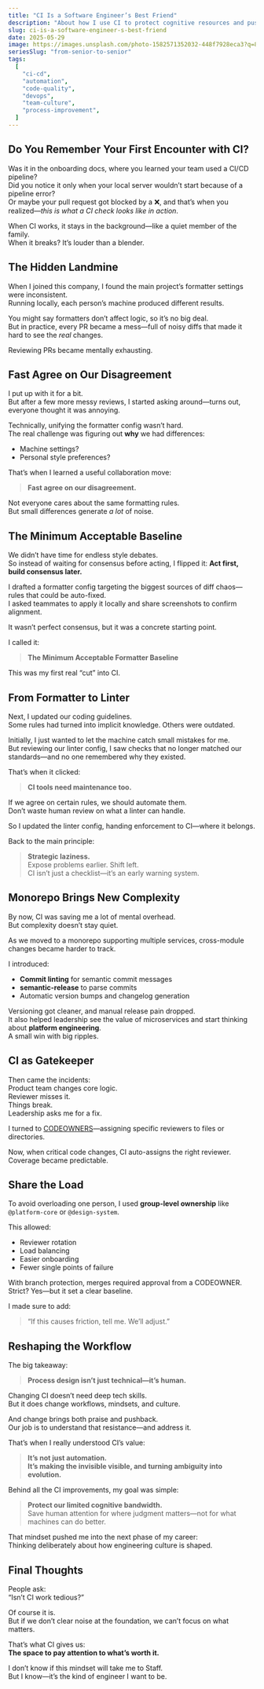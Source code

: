 ```yaml
---
title: "CI Is a Software Engineer’s Best Friend"
description: "About how I use CI to protect cognitive resources and push team culture"
slug: ci-is-a-software-engineer-s-best-friend
date: 2025-05-29
image: https://images.unsplash.com/photo-1582571352032-448f7928eca3?q=80&w=1592&auto=format&fit=crop&ixlib=rb-4.1.0&ixid=M3wxMjA3fDB8MHxwaG90by1wYWdlfHx8fGVufDB8fHx8fA%3D%3D
seriesSlug: "from-senior-to-senior"
tags:
  [
    "ci-cd",
    "automation",
    "code-quality",
    "devops",
    "team-culture",
    "process-improvement",
  ]
---
```


## Do You Remember Your First Encounter with CI?

Was it in the onboarding docs, where you learned your team used a CI/CD pipeline?  
Did you notice it only when your local server wouldn’t start because of a pipeline error?  
Or maybe your pull request got blocked by a ❌, and that’s when you realized—*this is what a CI check looks like in action*.

When CI works, it stays in the background—like a quiet member of the family.  
When it breaks? It’s louder than a blender.


## The Hidden Landmine

When I joined this company, I found the main project’s formatter settings were inconsistent.  
Running locally, each person’s machine produced different results.

You might say formatters don’t affect logic, so it’s no big deal.  
But in practice, every PR became a mess—full of noisy diffs that made it hard to see the *real* changes.

Reviewing PRs became mentally exhausting.


## Fast Agree on Our Disagreement

I put up with it for a bit.  
But after a few more messy reviews, I started asking around—turns out, everyone thought it was annoying.

Technically, unifying the formatter config wasn’t hard.  
The real challenge was figuring out **why** we had differences:

- Machine settings?  
- Personal style preferences?  

That’s when I learned a useful collaboration move:

> **Fast agree on our disagreement.**

Not everyone cares about the same formatting rules.  
But small differences generate *a lot* of noise.


## The Minimum Acceptable Baseline

We didn’t have time for endless style debates.  
So instead of waiting for consensus before acting, I flipped it: **Act first, build consensus later.**

I drafted a formatter config targeting the biggest sources of diff chaos—rules that could be auto-fixed.  
I asked teammates to apply it locally and share screenshots to confirm alignment.

It wasn’t perfect consensus, but it was a concrete starting point.

I called it:

> **The Minimum Acceptable Formatter Baseline**

This was my first real “cut” into CI.


## From Formatter to Linter

Next, I updated our coding guidelines.  
Some rules had turned into implicit knowledge. Others were outdated.

Initially, I just wanted to let the machine catch small mistakes for me.  
But reviewing our linter config, I saw checks that no longer matched our standards—and no one remembered why they existed.

That’s when it clicked:

> **CI tools need maintenance too.**

If we agree on certain rules, we should automate them.  
Don’t waste human review on what a linter can handle.

So I updated the linter config, handing enforcement to CI—where it belongs.

Back to the main principle:

> **Strategic laziness.**  
> Expose problems earlier. Shift left.  
> CI isn’t just a checklist—it’s an early warning system.


## Monorepo Brings New Complexity

By now, CI was saving me a lot of mental overhead.  
But complexity doesn’t stay quiet.

As we moved to a monorepo supporting multiple services, cross-module changes became harder to track.

I introduced:

- **Commit linting** for semantic commit messages  
- **semantic-release** to parse commits  
- Automatic version bumps and changelog generation  

Versioning got cleaner, and manual release pain dropped.  
It also helped leadership see the value of microservices and start thinking about **platform engineering**.  
A small win with big ripples.


## CI as Gatekeeper

Then came the incidents:  
Product team changes core logic.  
Reviewer misses it.  
Things break.  
Leadership asks me for a fix.

I turned to [CODEOWNERS](https://docs.github.com/en/repositories/managing-your-repositorys-settings-and-features/customizing-your-repository/about-code-owners)—assigning specific reviewers to files or directories.

Now, when critical code changes, CI auto-assigns the right reviewer.  
Coverage became predictable.


## Share the Load

To avoid overloading one person, I used **group-level ownership** like `@platform-core` or `@design-system`.

This allowed:

- Reviewer rotation  
- Load balancing  
- Easier onboarding  
- Fewer single points of failure  

With branch protection, merges required approval from a CODEOWNER.  
Strict? Yes—but it set a clear baseline.

I made sure to add:

> “If this causes friction, tell me. We’ll adjust.”


## Reshaping the Workflow

The big takeaway:

> **Process design isn’t just technical—it’s human.**

Changing CI doesn’t need deep tech skills.  
But it does change workflows, mindsets, and culture.

And change brings both praise and pushback.  
Our job is to understand that resistance—and address it.

That’s when I really understood CI’s value:

> **It’s not just automation.  
> It’s making the invisible visible, and turning ambiguity into evolution.**

<Spacer />

Behind all the CI improvements, my goal was simple:

> **Protect our limited cognitive bandwidth.**  
> Save human attention for where judgment matters—not for what machines can do better.

That mindset pushed me into the next phase of my career:  
Thinking deliberately about how engineering culture is shaped.


## Final Thoughts

People ask:  
“Isn’t CI work tedious?”

Of course it is.  
But if we don’t clear noise at the foundation, we can’t focus on what matters.

That’s what CI gives us:  
**The space to pay attention to what’s worth it.**

I don’t know if this mindset will take me to Staff.  
But I know—it’s the kind of engineer I want to be.
